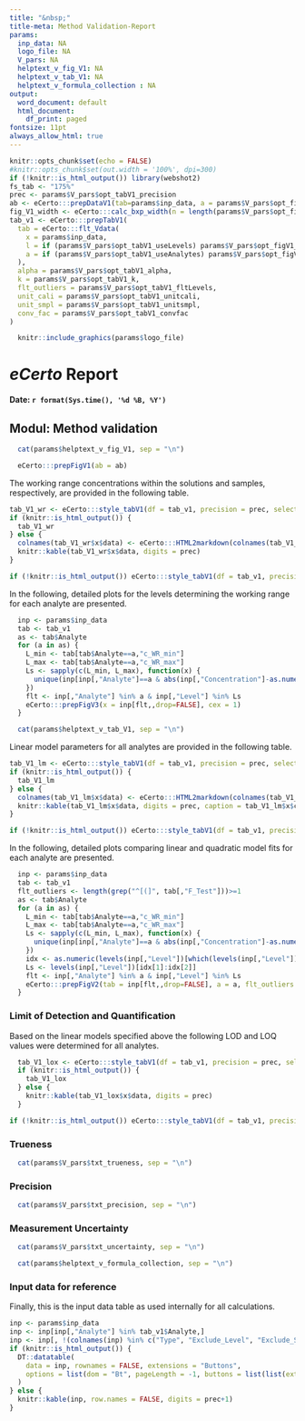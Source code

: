 ---
title: "&nbsp;"
title-meta: Method Validation-Report
params:
  inp_data: NA
  logo_file: NA
  V_pars: NA
  helptext_v_fig_V1: NA
  helptext_v_tab_V1: NA
  helptext_v_formula_collection : NA
output:
  word_document: default
  html_document:
    df_print: paged
fontsize: 11pt
always_allow_html: true
---

<!-- This is a reminder how the font-size within a DT table can be set globally for the whole document using css -->
<!-- ```{css, eval = TRUE, echo = FALSE} -->
<!-- .dataTables_wrapper { -->
<!--     font-size: 200%; -->
<!-- } -->
<!-- ``` -->

```{r setup, include=FALSE}
knitr::opts_chunk$set(echo = FALSE)
#knitr::opts_chunk$set(out.width = '100%', dpi=300)
if (!knitr::is_html_output()) library(webshot2)
fs_tab <- "175%"
prec <- params$V_pars$opt_tabV1_precision
ab <- eCerto:::prepDataV1(tab=params$inp_data, a = params$V_pars$opt_figV1_anal, l = params$V_pars$opt_figV1_level, fmt = "rel_norm")
fig_V1_width <- eCerto:::calc_bxp_width(n = length(params$V_pars$opt_figV1_anal)*length(params$V_pars$opt_figV1_level), w_point = 28, w_axes = 120)
tab_v1 <- eCerto:::prepTabV1(
  tab = eCerto:::flt_Vdata(
    x = params$inp_data, 
    l = if (params$V_pars$opt_tabV1_useLevels) params$V_pars$opt_figV1_level else NULL, 
    a = if (params$V_pars$opt_tabV1_useAnalytes) params$V_pars$opt_figV1_anal else NULL
  ),
  alpha = params$V_pars$opt_tabV1_alpha,
  k = params$V_pars$opt_tabV1_k,
  flt_outliers = params$V_pars$opt_tabV1_fltLevels,
  unit_cali = params$V_pars$opt_tabV1_unitcali,
  unit_smpl = params$V_pars$opt_tabV1_unitsmpl,
  conv_fac = params$V_pars$opt_tabV1_convfac
)
```


<!-- In HTML the logo is right aligned. Unfortunately the option fig.align is not supported in Word -->
```{r Logo, echo=FALSE, out.width="20%", fig.align="right"}
  knitr::include_graphics(params$logo_file)
```

# ***eCerto*** Report

**Date: `r format(Sys.time(), '%d %B, %Y')`**

## Modul: Method validation

```{r helptext_v_fig_V1, results='asis'}
  cat(params$helptext_v_fig_V1, sep = "\n")
```

```{r fig_V1, echo=FALSE, fig.width=fig_V1_width/96, fig.dpi=96, fig.retina=4}
  eCerto:::prepFigV1(ab = ab)
```

The working range concentrations within the solutions and samples, respectively, 
are provided in the following table.

```{r tab_V1_wr, message=FALSE, resize.width="100%"}
tab_V1_wr <- eCerto:::style_tabV1(df = tab_v1, precision = prec, selected = NULL, interact_ele = FALSE, show_colgroups = "wr")
if (knitr::is_html_output()) {
  tab_V1_wr
} else {
  colnames(tab_V1_wr$x$data) <- eCerto:::HTML2markdown(colnames(tab_V1_wr$x$data))
  knitr::kable(tab_V1_wr$x$data, digits = prec)
}
```

```{r tab_V1_wr_word, echo=FALSE, message=FALSE, fig.width=1440/96, fig.dpi=96, fig.retina=4}
if (!knitr::is_html_output()) eCerto:::style_tabV1(df = tab_v1, precision = prec, selected = NULL, interact_ele = FALSE, font.size = fs_tab, show_colgroups = "wr")
```

In the following, detailed plots for the levels determining the working range for
each analyte are presented.

```{r fig_V1_details, echo=FALSE, fig.height=880/96, fig.width=640/96}
  inp <- params$inp_data
  tab <- tab_v1
  as <- tab$Analyte
  for (a in as) {
    L_min <- tab[tab$Analyte==a,"c_WR_min"]
    L_max <- tab[tab$Analyte==a,"c_WR_max"]
    Ls <- sapply(c(L_min, L_max), function(x) {
      unique(inp[inp[,"Analyte"]==a & abs(inp[,"Concentration"]-as.numeric(x))<0.001,"Level"])[1]
    })
    flt <- inp[,"Analyte"] %in% a & inp[,"Level"] %in% Ls
    eCerto:::prepFigV3(x = inp[flt,,drop=FALSE], cex = 1)
  }
```

<!-- Yihui suggested the \newpage command here https://bookdown.org/yihui/rmarkdown-cookbook/pagebreaks.html to achieve a page break -->
<!-- In theory the div approach should work as well but doesn't in this report when converted to Word -->
<!-- <div style="page-break-after: always;"></div> -->
\newpage

```{r helptext_v_tab_V1, results='asis'}
  cat(params$helptext_v_tab_V1, sep = "\n")
```

Linear model parameters for all analytes are provided in the following table.

```{r tab_V1_lm, message=FALSE, resize.width="100%"}
tab_V1_lm <- eCerto:::style_tabV1(df = tab_v1, precision = prec, selected = NULL, interact_ele = FALSE, show_colgroups = "lm")
if (knitr::is_html_output()) {
  tab_V1_lm
} else {
  colnames(tab_V1_lm$x$data) <- eCerto:::HTML2markdown(colnames(tab_V1_lm$x$data))
  knitr::kable(tab_V1_lm$x$data, digits = prec, caption = tab_V1_lm$x$caption)
}
```

```{r tab_V1_lm_word, echo=FALSE, message=FALSE, fig.width=1440/96, fig.dpi=96, fig.retina=4}
if (!knitr::is_html_output()) eCerto:::style_tabV1(df = tab_v1, precision = prec, selected = NULL, interact_ele = FALSE, font.size = fs_tab, show_colgroups = "lm")
```

In the following, detailed plots comparing linear and quadratic model fits for
each analyte are presented.

```{r tab_V1_details, echo=FALSE, message=FALSE, fig.height=880/96, fig.width=640/96}
  inp <- params$inp_data
  tab <- tab_v1
  flt_outliers <- length(grep("^[(]", tab[,"F_Test"]))>=1
  as <- tab$Analyte
  for (a in as) {
    L_min <- tab[tab$Analyte==a,"c_WR_min"]
    L_max <- tab[tab$Analyte==a,"c_WR_max"]
    Ls <- sapply(c(L_min, L_max), function(x) {
      unique(inp[inp[,"Analyte"]==a & abs(inp[,"Concentration"]-as.numeric(x))<0.001,"Level"])[1]
    })
    idx <- as.numeric(levels(inp[,"Level"])[which(levels(inp[,"Level"]) %in% Ls)])
    Ls <- levels(inp[,"Level"])[idx[1]:idx[2]]
    flt <- inp[,"Analyte"] %in% a & inp[,"Level"] %in% Ls
    eCerto:::prepFigV2(tab = inp[flt,,drop=FALSE], a = a, flt_outliers = flt_outliers, cex = 1)
  }
```

\newpage

### Limit of Detection and Quantification

Based on the linear models specified above the following LOD and LOQ values were 
determined for all analytes.

```{r tab_V1_lox, message=FALSE, resize.width="100%"}
  tab_V1_lox <- eCerto:::style_tabV1(df = tab_v1, precision = prec, selected = NULL, interact_ele = FALSE, show_colgroups = "lo")
  if (knitr::is_html_output()) {
    tab_V1_lox
  } else {
    knitr::kable(tab_V1_lox$x$data, digits = prec)
  }
```

```{r tab_V1_lox_word, echo=FALSE, message=FALSE, fig.width=1440/96, fig.dpi=96, fig.retina=4}
if (!knitr::is_html_output()) eCerto:::style_tabV1(df = tab_v1, precision = prec, selected = NULL, interact_ele = FALSE, font.size = fs_tab, show_colgroups = "lo")
```

\newpage

### Trueness

```{r txt_trueness, results='asis'}
  cat(params$V_pars$txt_trueness, sep = "\n")
```

\newpage

### Precision

```{r txt_precision, results='asis'}
  cat(params$V_pars$txt_precision, sep = "\n")
```

\newpage

### Measurement Uncertainty

```{r txt_uncertainty, results='asis'}
  cat(params$V_pars$txt_uncertainty, sep = "\n")
```

\newpage

```{r helptext_v_formula_collection, results='asis'}
  cat(params$helptext_v_formula_collection, sep = "\n")
```

\newpage

### Input data for reference

Finally, this is the input data table as used internally for all calculations.

```{r inp_tab, echo=FALSE, resize.width="100%"}
inp <- params$inp_data
inp <- inp[inp[,"Analyte"] %in% tab_v1$Analyte,]
inp <- inp[, !(colnames(inp) %in% c("Type", "Exclude_Level", "Exclude_Sample", "norm", "rel_norm"))]
if (knitr::is_html_output()) {
  DT::datatable(
    data = inp, rownames = FALSE, extensions = "Buttons", 
    options = list(dom = "Bt", pageLength = -1, buttons = list(list(extend = "excel", text = "Excel", title = NULL)))
  )
} else {
  knitr::kable(inp, row.names = FALSE, digits = prec+1)
}
```
